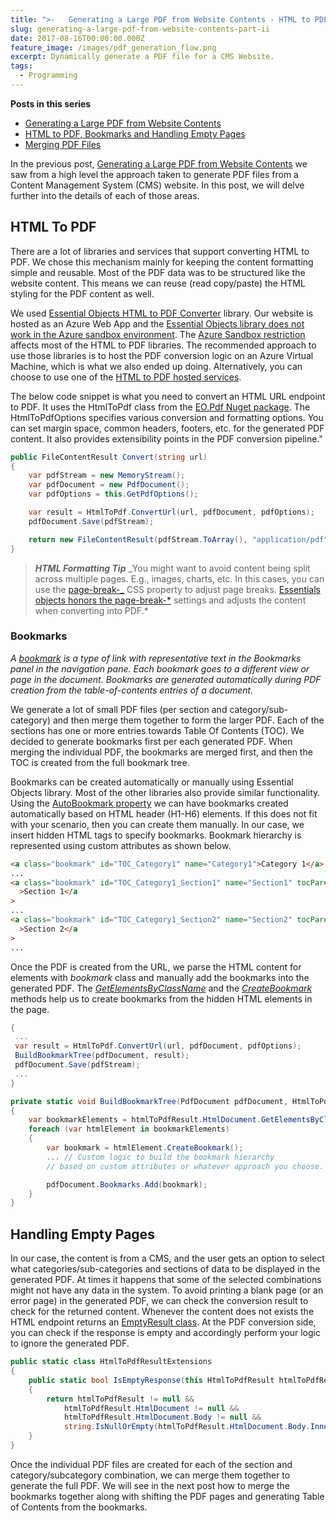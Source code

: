 ```yaml
---
title: ">-   Generating a Large PDF from Website Contents - HTML to PDF, Bookmarks and   Handling Empty Pages"
slug: generating-a-large-pdf-from-website-contents-part-ii
date: 2017-08-16T00:00:00.000Z
feature_image: /images/pdf_generation_flow.png
excerpt: Dynamically generate a PDF file for a CMS Website.
tags:
  - Programming
---
```

**Posts in this series**

-   [Generating a Large PDF from Website Contents](/blog/generating-a-large-pdf-from-website-contents/)
-   [HTML to PDF, Bookmarks and Handling Empty Pages](/blog/generating-a-large-pdf-from-website-contents-part-ii/)
-   [Merging PDF Files](/blog/generating-a-large-pdf-from-website-contents-part-iii/)

In the previous post, [Generating a Large PDF from Website Contents](/blog/generating-a-large-pdf-from-website-contents) we saw from a high level the approach taken to generate PDF files from a Content Management System (CMS) website. In this post, we will delve further into the details of each of those areas.

## HTML To PDF

There are a lot of libraries and services that support converting HTML to PDF. We chose this mechanism mainly for keeping the content formatting simple and reusable. Most of the PDF data was to be structured like the website content. This means we can reuse (read copy/paste) the HTML styling for the PDF content as well.

We used [Essential Objects HTML to PDF Converter](https://www.essentialobjects.com/Products/EOPdf/Default.aspx) library. Our website is hosted as an Azure Web App and the [Essential Objects library does not work in the Azure sandbox environment](https://www.essentialobjects.com/doc/pdf/install/deploy.aspx). The [Azure Sandbox restriction](https://github.com/projectkudu/kudu/wiki/Azure-Web-App-sandbox#pdf-generation-from-html) affects most of the HTML to PDF libraries. The recommended approach to use those libraries is to host the PDF conversion logic on an Azure Virtual Machine, which is what we also ended up doing. Alternatively, you can choose to use one of the [HTML to PDF hosted services](https://stackoverflow.com/questions/5344176/is-there-a-web-service-for-converting-html-to-pdf).

The below code snippet is what you need to convert an HTML URL endpoint to PDF. It uses the HtmlToPdf class from the [EO.Pdf Nuget package](https://www.nuget.org/packages/EO.Pdf/). The HtmlToPdfOptions specifies various conversion and formatting options. You can set margin space, common headers, footers, etc. for the generated PDF content. It also provides extensibility points in the PDF conversion pipeline."

```csharp
public FileContentResult Convert(string url)
{
    var pdfStream = new MemoryStream();
    var pdfDocument = new PdfDocument();
    var pdfOptions = this.GetPdfOptions();

    var result = HtmlToPdf.ConvertUrl(url, pdfDocument, pdfOptions);
    pdfDocument.Save(pdfStream);

    return new FileContentResult(pdfStream.ToArray(), "application/pdf");
}

```

> **_HTML Formatting Tip_**
> \_You might want to avoid content being split across multiple pages. E.g., images, charts, etc. In this cases, you can use the [page-break-\_](https://css-tricks.com/almanac/properties/p/page-break/) CSS property to adjust page breaks. [Essentials objects honors the page-break-\*](https://www.essentialobjects.com/doc/pdf/htmltopdf/paging.aspx) settings and adjusts the content when converting into PDF.\*

### Bookmarks

_A [bookmark](https://helpx.adobe.com/acrobat/using/page-thumbnails-bookmarks-pdfs.html#about_bookmarks) is a type of link with representative text in the Bookmarks panel in the navigation pane. Each bookmark goes to a different view or page in the document. Bookmarks are generated automatically during PDF creation from the table-of-contents entries of a document._

We generate a lot of small PDF files (per section and category/sub-category) and then merge them together to form the larger PDF. Each of the sections has one or more entries towards Table Of Contents (TOC). We decided to generate bookmarks first per each generated PDF. When merging the individual PDF, the bookmarks are merged first, and then the TOC is created from the full bookmark tree.

Bookmarks can be created automatically or manually using Essential Objects library. Most of the other libraries also provide similar functionality. Using the [AutoBookmark property](https://www.essentialobjects.com/doc/EO.Pdf.HtmlToPdfOptions.AutoBookmark.html) we can have bookmarks created automatically based on HTML header (H1-H6) elements. If this does not fit with your scenario, then you can create them manually. In our case, we insert hidden HTML tags to specify bookmarks. Bookmark hierarchy is represented using custom attributes as shown below.

```html
<a class="bookmark" id="TOC_Category1" name="Category1">Category 1</a>
...
<a class="bookmark" id="TOC_Category1_Section1" name="Section1" tocParent="TOC_Category1"
  >Section 1</a
>
...
<a class="bookmark" id="TOC_Category1_Section2" name="Section2" tocParent="TOC_Category1"
  >Section 2</a
>
...

```

Once the PDF is created from the URL, we parse the HTML content for elements with _bookmark_ class and manually add the bookmarks into the generated PDF. The _[GetElementsByClassName](https://www.essentialobjects.com/doc/EO.Pdf.HtmlDocument.GetElementsByClassName_overload_1.html)_ and the _[CreateBookmark](https://www.essentialobjects.com/doc/EO.Pdf.HtmlElement.CreateBookmark_overloads.html)_ methods help us to create bookmarks from the hidden HTML elements in the page.

```csharp
{
 ...
 var result = HtmlToPdf.ConvertUrl(url, pdfDocument, pdfOptions);
 BuildBookmarkTree(pdfDocument, result);
 pdfDocument.Save(pdfStream);
 ...
}

private static void BuildBookmarkTree(PdfDocument pdfDocument, HtmlToPdfResult htmlToPdfResult)
{
    var bookmarkElements = htmlToPdfResult.HtmlDocument.GetElementsByClassName("bookmark");
    foreach (var htmlElement in bookmarkElements)
    {
        var bookmark = htmlElement.CreateBookmark();
        ... // Custom logic to build the bookmark hierarchy
        // based on custom attributes or whatever approach you choose.

        pdfDocument.Bookmarks.Add(bookmark);
    }
}

```

## Handling Empty Pages

In our case, the content is from a CMS, and the user gets an option to select what categories/sub-categories and sections of data to be displayed in the generated PDF. At times it happens that some of the selected combinations might not have any data in the system. To avoid printing a blank page (or an error page) in the generated PDF, we can check the conversion result to check for the returned content. Whenever the content does not exists the HTML endpoint returns an [EmptyResult class](https://msdn.microsoft.com/en-us/library/system.web.mvc.emptyresult\(v=vs.118\).aspx). At the PDF conversion side, you can check if the response is empty and accordingly perform your logic to ignore the generated PDF.

```csharp
public static class HtmlToPdfResultExtensions
{
    public static bool IsEmptyResponse(this HtmlToPdfResult htmlToPdfResult)
    {
        return htmlToPdfResult != null &&
            htmlToPdfResult.HtmlDocument != null &&
            htmlToPdfResult.HtmlDocument.Body != null &&
            string.IsNullOrEmpty(htmlToPdfResult.HtmlDocument.Body.InnerText);
    }
}

```

Once the individual PDF files are created for each of the section and category/subcategory combination, we can merge them together to generate the full PDF. We will see in the next post how to merge the bookmarks together along with shifting the PDF pages and generating Table of Contents from the bookmarks.
